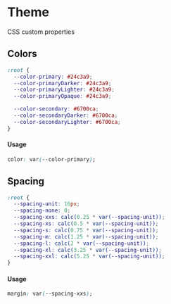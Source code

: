 
<Meta title='Theme|Start Guide' />

# Theme

CSS custom properties

## Colors

```css
:root {
  --color-primary: #24c3a9;
  --color-primaryDarker: #24c3a9;
  --color-primaryLighter: #24c3a9;
  --color-primaryOpaque: #24c3a9;

  --color-secondary: #6700ca;
  --color-secondaryDarker: #6700ca;
  --color-secondaryLighter: #6700ca;
}
```

#### Usage

```css
color: var(--color-primary);
```

## Spacing

```css
:root {
  --spacing-unit: 16px;
  --spacing-none: 0;
  --spacing-xxs: calc(0.25 * var(--spacing-unit));
  --spacing-xs: calc(0.5 * var(--spacing-unit));
  --spacing-s: calc(0.75 * var(--spacing-unit));
  --spacing-m: calc(1.25 * var(--spacing-unit));
  --spacing-l: calc(2 * var(--spacing-unit));
  --spacing-xl: calc(3.25 * var(--spacing-unit));
  --spacing-xxl: calc(5.25 * var(--spacing-unit));
}
```

#### Usage

```css
margin: var(--spacing-xxs);
```
